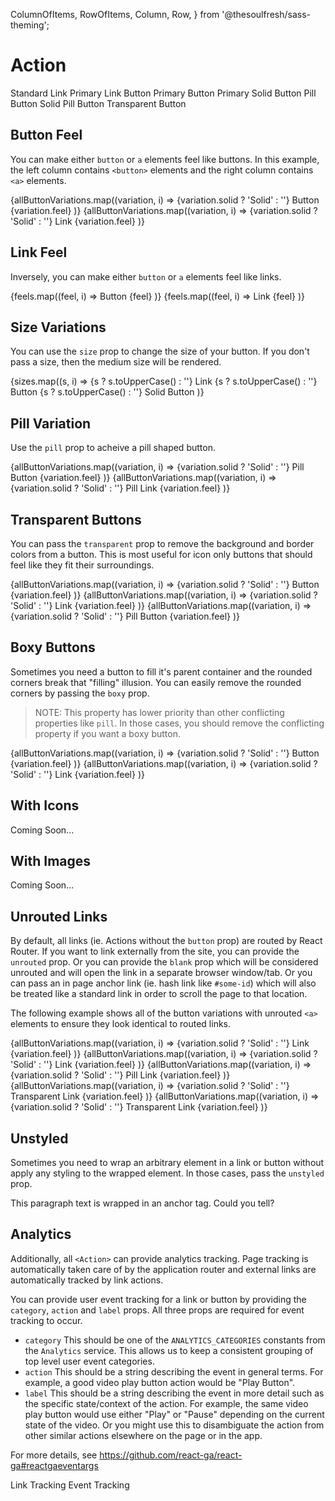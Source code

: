 
  ColumnOfItems,
  RowOfItems,
  Column,
  Row,
} from '@thesoulfresh/sass-theming';







<Meta title="Basics/Actions" />

# Action

<Description of={Action} />

<Canvas>
  <Story name="Default Actions" decorators={[Routed]}>
    <Action style={moreSpace} to="#">Standard Link</Action>
    <Action style={moreSpace} to="#" feel="primary">Primary Link</Action>
    <Action style={moreSpace} button>Button</Action>
    <Action style={moreSpace} button feel="primary">Primary Button</Action>
    <Action style={moreSpace} button feel="primary" solid>Primary Solid Button</Action>
    <Action style={moreSpace} button pill>Pill Button</Action>
    <Action style={moreSpace} button pill solid>Solid Pill Button</Action>
    <Action style={moreSpace} button transparent feel="primary">Transparent Button</Action>
  </Story>
</Canvas>

<ArgsTable of={Action} />

## Button Feel

You can make either `button` or `a` elements feel like buttons.
In this example, the left column contains `<button>` elements and the
right column contains `<a>` elements.

<Canvas>
  <Story name="Button Feel" decorators={[Routed, RowOfItems]}>
    <Column>
      {allButtonVariations.map((variation, i) =>
        <Action
          button
          feel={variation.feel}
          solid={variation.solid}
          display="button"
          key={i}
          style={moreSpace}
        >
          {variation.solid ? 'Solid' : ''} Button {variation.feel}
        </Action>
      )}
    </Column>
    <Column>
      {allButtonVariations.map((variation, i) =>
        <Action
          to="#"
          feel={variation.feel}
          solid={variation.solid}
          display="button"
          key={i}
          style={moreSpace}
        >
          {variation.solid ? 'Solid' : ''} Link {variation.feel}
        </Action>
      )}
    </Column>
  </Story>
</Canvas>

## Link Feel

Inversely, you can make either `button` or `a` elements feel like links.

<Canvas>
  <Story name="Link Feel" decorators={[Routed, RowOfItems]}>
    <Column>
      {feels.map((feel, i) =>
        <Action
          button
          feel={feel}
          display="link"
          key={i}
          style={moreSpace}
        >
          Button {feel}
        </Action>
      )}
    </Column>
    <Column>
      {feels.map((feel, i) =>
        <Action
          to="#"
          feel={feel}
          display="link"
          key={i}
          style={moreSpace}
        >
          Link {feel}
        </Action>
      )}
    </Column>
  </Story>
</Canvas>

## Size Variations

You can use the `size` prop to change the size of your button.
If you don't pass a size, then the medium size will be rendered.

<Canvas>
  <Story name="Size Variations" decorators={[Routed, RowOfItems]}>
    {sizes.map((s, i) =>
      <Column key={i}>
        <Action
          to="#"
          display="link"
          size={s}
          style={moreSpace}
        >
          {s ? s.toUpperCase() : ''} Link
        </Action>
        <Action
          button
          size={s}
          style={moreSpace}
        >
          {s ? s.toUpperCase() : ''} Button
        </Action>
        <Action
          button
          solid
          size={s}
          style={moreSpace}
        >
          {s ? s.toUpperCase() : ''} Solid Button
        </Action>
      </Column>
    )}
  </Story>
</Canvas>

## Pill Variation

Use the `pill` prop to acheive a pill shaped button.

<Canvas>
  <Story name="Pill Buttons" decorators={[Routed, RowOfItems]}>
    <Column>
      {allButtonVariations.map((variation, i) =>
        <Action
          button
          pill
          feel={variation.feel}
          solid={variation.solid}
          display="button"
          key={i}
          style={moreSpace}
        >
          {variation.solid ? 'Solid' : ''} Pill Button {variation.feel}
        </Action>
      )}
    </Column>
    <Column>
      {allButtonVariations.map((variation, i) =>
        <Action
          to="#"
          pill
          feel={variation.feel}
          solid={variation.solid}
          display="button"
          key={i}
          style={moreSpace}
        >
          {variation.solid ? 'Solid' : ''} Pill Link {variation.feel}
        </Action>
      )}
    </Column>
  </Story>
</Canvas>

## Transparent Buttons

You can pass the `transparent` prop to remove the background and border
colors from a button. This is most useful for icon only buttons that should
feel like they fit their surroundings.

<Canvas>
  <Story name="Transparent Buttons" decorators={[Routed, RowOfItems]}>
    <Column>
      {allButtonVariations.map((variation, i) =>
        <Action
          button
          transparent
          feel={variation.feel}
          solid={variation.solid}
          display="button"
          key={i}
          style={moreSpace}
        >
          {variation.solid ? 'Solid' : ''} Button {variation.feel}
        </Action>
      )}
    </Column>
    <Column>
      {allButtonVariations.map((variation, i) =>
        <Action
          to="#"
          transparent
          feel={variation.feel}
          solid={variation.solid}
          display="button"
          key={i}
          style={moreSpace}
        >
          {variation.solid ? 'Solid' : ''} Link {variation.feel}
        </Action>
      )}
    </Column>
    <Column>
      {allButtonVariations.map((variation, i) =>
        <Action
          button
          transparent
          pill
          feel={variation.feel}
          solid={variation.solid}
          display="button"
          key={i}
          style={moreSpace}
        >
          {variation.solid ? 'Solid' : ''} Pill Button {variation.feel}
        </Action>
      )}
    </Column>
  </Story>
</Canvas>

## Boxy Buttons

Sometimes you need a button to fill it's parent container and the rounded corners
break that "filling" illusion. You can easily remove the rounded
corners by passing the `boxy` prop.

> NOTE: This property has lower priority than other conflicting properties like
> `pill`. In those cases, you should remove the conflicting property if you want
> a boxy button.

<Canvas>
  <Story name="Boxy Buttons" decorators={[Routed, RowOfItems]}>
    <Column>
      {allButtonVariations.map((variation, i) =>
        <Action
          button
          boxy
          feel={variation.feel}
          solid={variation.solid}
          display="button"
          key={i}
          style={moreSpace}
        >
          {variation.solid ? 'Solid' : ''} Button {variation.feel}
        </Action>
      )}
    </Column>
    <Column>
      {allButtonVariations.map((variation, i) =>
        <Action
          to="#"
          boxy
          feel={variation.feel}
          solid={variation.solid}
          display="button"
          key={i}
          style={moreSpace}
        >
          {variation.solid ? 'Solid' : ''} Link {variation.feel}
        </Action>
      )}
    </Column>
  </Story>
</Canvas>

## With Icons

Coming Soon...

## With Images

Coming Soon...

## Unrouted Links

By default, all links (ie. Actions without the `button` prop) are
routed by React Router. If you want to link externally from the site,
you can provide the `unrouted` prop. Or you can provide the `blank` prop
which will be considered unrouted and will open the link in a
separate browser window/tab. Or you can pass an in page anchor link
(ie. hash link like `#some-id`) which will also be treated like a standard
link in order to scroll the page to that location.

The following example shows all of the button variations with unrouted
`<a>` elements to ensure they look identical to routed links.

<Canvas>
  <Story name="Routed Links" decorators={[RowOfItems]}>
    <Column>
      {allButtonVariations.map((variation, i) =>
        <Action
          unrouted
          feel={variation.feel}
          solid={variation.solid}
          key={i}
          style={moreSpace}
        >
          {variation.solid ? 'Solid' : ''} Link {variation.feel}
        </Action>
      )}
    </Column>
    <Column>
      {allButtonVariations.map((variation, i) =>
        <Action
          feel={variation.feel}
          solid={variation.solid}
          display="button"
          unrouted
          key={i}
          style={moreSpace}
        >
          {variation.solid ? 'Solid' : ''} Link {variation.feel}
        </Action>
      )}
    </Column>
    <Column>
      {allButtonVariations.map((variation, i) =>
        <Action
          pill
          feel={variation.feel}
          solid={variation.solid}
          display="button"
          unrouted
          key={i}
          style={moreSpace}
        >
          {variation.solid ? 'Solid' : ''} Pill Link {variation.feel}
        </Action>
      )}
    </Column>
    <Column>
      {allButtonVariations.map((variation, i) =>
        <Action
          transparent
          feel={variation.feel}
          solid={variation.solid}
          display="button"
          unrouted
          key={i}
          style={moreSpace}
        >
          {variation.solid ? 'Solid' : ''} Transparent Link {variation.feel}
        </Action>
      )}
    </Column>
    <Column>
      {allButtonVariations.map((variation, i) =>
        <Action
          boxy
          feel={variation.feel}
          solid={variation.solid}
          display="button"
          unrouted
          key={i}
          style={moreSpace}
        >
          {variation.solid ? 'Solid' : ''} Transparent Link {variation.feel}
        </Action>
      )}
    </Column>
  </Story>
</Canvas>


## Unstyled

Sometimes you need to wrap an arbitrary element in a link or button
without apply any styling to the wrapped element. In those cases,
pass the `unstyled` prop.

<Canvas>
  <Story name="Unstyled Buttons" decorators={[ColumnOfItems]}>
    <Action unstyled unrouted>
      <p>
        This paragraph text is wrapped in an anchor tag. Could you tell?
      </p>
    </Action>
  </Story>
</Canvas>

## Analytics

Additionally, all `<Action>` can provide analytics tracking.
Page tracking is automatically taken care of by the application
router and external links are automatically tracked by link actions.

You can provide user event tracking for a link or button by
providing the `category`, `action` and `label` props. All three
props are required for event tracking to occur.

- `category` This should be one of the `ANALYTICS_CATEGORIES` constants
  from the `Analytics` service. This allows us to keep a consistent grouping
  of top level user event categories.
- `action` This should be a string describing the event in general terms.
  For example, a good video play button action would be "Play Button".
- `label` This should be a string describing the event in more detail
  such as the specific state/context of the action.
  For example, the same video play button would use either "Play" or
  "Pause" depending on the current state of the video. Or
  you might use this to disambiguate the action from other
  similar actions elsewhere on the page or in the app.

For more details, see
https://github.com/react-ga/react-ga#reactgaeventargs

<Canvas>
  <Story name="Analytics" decorators={[Analytics]}>
    <Action
      style={moreSpace}
      unrouted
      category="test"
      action="foo"
      label="bar"
    >
      Link Tracking
    </Action>
    <Action
      style={moreSpace}
      button
      category="test"
      action="foo"
      label="bar"
    >
      Event Tracking
    </Action>
  </Story>
</Canvas>
